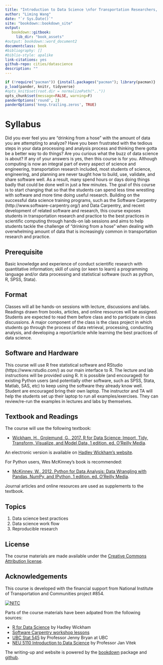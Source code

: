 ```yaml
--- 
title: "Introduction to Data Science \nfor Transportation Researchers, Planners, and Engineers"
author: "Liming Wang"
date: "`r Sys.Date()`"
site: "bookdown::bookdown_site"
output:
   bookdown::gitbook:
     lib_dir: "book_assets"
#output: bookdown::word_document2
documentclass: book
#bibliography: []
#biblio-style: apalike
link-citations: yes
github-repo: cities/datascience
description: ""
---
```


```r
if (!require("pacman")) {install.packages("pacman"); library(pacman)}
p_load(pander, knitr, tidyverse)
#opts_knit$set(root.dir = normalizePath(".."))
opts_chunk$set(message=FALSE, warning=F)
panderOptions('round', 2)
panderOptions('keep.trailing.zeros', TRUE)
```


# Syllabus

Did you ever feel you are “drinking from a hose” with the amount of data you are attempting to analyze? Have you been frustrated with the tedious steps in your data processing and analysis process and thinking there gotta be a better way to do things? Are you curious what the buzz of data science is about? If any of your answers is yes, then this course is for you. Although computing is now an integral part of every aspect of science and engineering, transportation research included, most students of science, engineering, and planning are never taught how to build, use, validate, and share software well. As a result, many spend hours or days doing things badly that could be done well in just a few minutes. The goal of this course is to start changing that so that the students can spend less time wrestling with software and more time doing useful research. Building on the successful data science training programs, such as the Software Carpentry (http://www.software-carpentry.org/) and Data Carpentry, and recent development of related software and research, this course exposes students in transportation research and practice to the best practices in scientific computing through hands-on lab sessions and aims to help students tackle the challenge of "drinking from a hose" when dealing with overwhelming amount of data that is increasingly common in transportation research and practice.

## Prerequisite

Basic knowledge and experience of conduct scientific research with quantitative information; skill of using (or keen to learn) a programming language and/or data processing and statistical software (such as python, R, SPSS, Stata).

## Format

Classes will all be hands-on sessions with lecture, discussions and labs. Readings drawn from books, articles, and online resources will be assigned. Students are expected to read them before class and to participate in class discussions. A major component of the class is the class project in which students go through the process of data retrieval, processing, conducting analysis, and developing a report/article while learning the best practices of data science.

## Software and Hardware

This course will use R free statistical software and RStudio (https://www.rstudio.com/) as our main interface to R. The lecture and lab instructions will be provided using R. It is possible (and encouraged) for existing Python users (and potentially other software, such as SPSS, Stata, Matlab, SAS, etc) to keep using the software they already know well. Student are encouraged bring their own laptop. The instructor and TA will help the students set up their laptop to run all examples/exercises. They can review/re-run the examples in lectures and labs by themselves. 

## Textbook and Readings

The course will use the following textbook:

- [Wickham, H., Grolemund, G., 2017. R for Data Science: Import, Tidy, Transform, Visualize, and Model Data, 1 edition. ed. O’Reilly Media](https://www.amazon.com/Data-Science-Transform-Visualize-Model/dp/1491910399).

An electronic version is available on [Hadley Wickham's website](http://r4ds.had.co.nz/).

For Python users, Wes McKinney’s book is recommended:

- [McKinney, W., 2012. Python for Data Analysis: Data Wrangling with Pandas, NumPy, and IPython, 1 edition. ed. O’Reilly Media](https://www.amazon.com/Python-Data-Analysis-Wrangling-IPython/dp/1449319793).

Journal articles and online resources are used as supplements to the textbook.

## Topics

1. Data science best practices
2. Data science work flow
3. Reproducible research

## License

The course materials are made available under the [Creative Commons Attribution license](https://creativecommons.org/licenses/by/4.0/).

## Acknowledgements

This course is developed with the financial support from National Institute of Transportation and Communities project #854.

<div style="width:300px">
[![NITC](http://nitc.trec.pdx.edu/sites/default/files/nitc_4c_horiz_tag.jpg)](http://nitc.trec.pdx.edu/)
</div>

Parts of the course materials have been adpated from the following sources:

- [R for Data Science](https://github.com/hadley/r4ds) by Hadley Wickham
- [Software Carpentry workshop lessons](https://software-carpentry.org/lessons/)
- [UBC Stat 545](http://stat545.com) by Professor Jenny Bryan at UBC
- [NEU 5110 Introduction to Data Science](http://janvitek.org/events/NEU/5110/) by Professor Jan Vitek

The writing-up and website is powered by the [bookdown](https://bookdown.org) package and [github](https://www.github.com).

<!-- 
## PSU Accessibility and Title IX Statements

### Access and Inclusion for Students with Disabilities

Access and Inclusion for Students with Disabilities
PSU values diversity and inclusion; we are committed to fostering mutual respect and full participation for all students. My goal is to create a learning environment that is equitable, useable, inclusive, and welcoming. If any aspects of instruction or course design result in barriers to your inclusion or learning, please notify me. The Disability  Resource Center (DRC) provides reasonable accommodations for students who encounter barriers in the learning environment.

If you have, or think you may have, a disability that may affect your work in this class and feel you need accommodations, contact the Disability Resource Center to schedule an appointment and initiate a conversation about reasonable accommodations. The DRC is located in 116 Smith Memorial Student Union, 503-725-4150, drc@pdx.edu, https://www.pdx.edu/drc.

If you already have accommodations, please contact me to make sure that I have received a faculty notification letter and discuss your accommodations.
Students who need accommodations for tests and quizzes are expected to schedule their tests to overlap with the time the class is taking the test.
Please be aware that the accessible tables or chairs in the room should remain available for students who find that standard classroom seating is not useable. 
For information about emergency preparedness, please go to the Fire and Life Safety webpage (https://www.pdx.edu/environmental-health-safety/fire-and-life-safety) for information.

### Title IX Statement

Portland State is committed to providing an environment free of all forms of prohibited discrimination and sexual harassment (sexual assault, domestic and dating violence, and gender or sex-based harassment and stalking). If you have experienced any form of gender or sex-based discrimination or sexual harassment, know that help and support are available. PSU has staff members trained to support survivors in navigating campus life, accessing health and counseling services, providing academic and on-housing accommodations, helping with legal protective orders, and more. Information about PSU’s support services on campus, including confidential services and reporting options, can be found on PSU’s Sexual Misconduct Prevention and Response website at: http://www.pdx.edu/sexual-assault/get-help or you may call a confidential IPV Advocate at 503-725-5672. You may report any incident of discrimination or discriminatory harassment, including sexual harassment, to either the Office of Equity and Compliance or the Office of the Dean of Student Life.

Please be aware that all PSU faculty members and instructors are required to report information of an incident that may constitute prohibited discrimination, including sexual harassment and sexual violence. This means that if you tell me about a situation of sexual harassment or sexual violence that may have violated university policy or student code of conduct, I have to share the information with my supervisor, the University’s Title IX Coordinator or the Office of the Dean of Student Life. For more information about Title IX please complete the required student module Creating a Safe Campus in your D2L.
-->